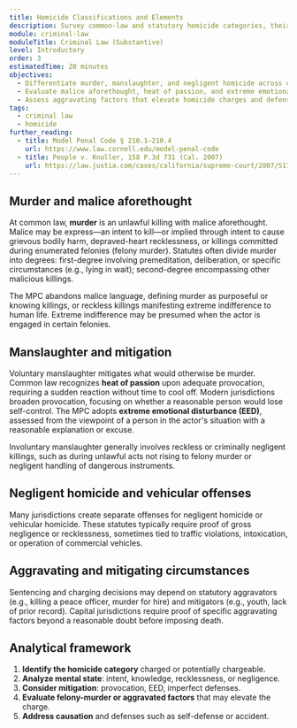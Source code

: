```yaml
---
title: Homicide Classifications and Elements
description: Survey common-law and statutory homicide categories, their elements, and the role of aggravating and mitigating factors.
module: criminal-law
moduleTitle: Criminal Law (Substantive)
level: Introductory
order: 3
estimatedTime: 20 minutes
objectives:
  - Differentiate murder, manslaughter, and negligent homicide across common-law and MPC frameworks.
  - Evaluate malice aforethought, heat of passion, and extreme emotional disturbance doctrines.
  - Assess aggravating factors that elevate homicide charges and defenses that reduce culpability.
tags:
  - criminal law
  - homicide
further_reading:
  - title: Model Penal Code § 210.1–210.4
    url: https://www.law.cornell.edu/model-penal-code
  - title: People v. Knoller, 158 P.3d 731 (Cal. 2007)
    url: https://law.justia.com/cases/california/supreme-court/2007/S119231.html
---
```


## Murder and malice aforethought

At common law, **murder** is an unlawful killing with malice aforethought. Malice may be express—an intent to kill—or implied through intent to cause grievous bodily harm, depraved-heart recklessness, or killings committed during enumerated felonies (felony murder). Statutes often divide murder into degrees: first-degree involving premeditation, deliberation, or specific circumstances (e.g., lying in wait); second-degree encompassing other malicious killings.

The MPC abandons malice language, defining murder as purposeful or knowing killings, or reckless killings manifesting extreme indifference to human life. Extreme indifference may be presumed when the actor is engaged in certain felonies.

## Manslaughter and mitigation

Voluntary manslaughter mitigates what would otherwise be murder. Common law recognizes **heat of passion** upon adequate provocation, requiring a sudden reaction without time to cool off. Modern jurisdictions broaden provocation, focusing on whether a reasonable person would lose self-control. The MPC adopts **extreme emotional disturbance (EED)**, assessed from the viewpoint of a person in the actor's situation with a reasonable explanation or excuse.

Involuntary manslaughter generally involves reckless or criminally negligent killings, such as during unlawful acts not rising to felony murder or negligent handling of dangerous instruments.

## Negligent homicide and vehicular offenses

Many jurisdictions create separate offenses for negligent homicide or vehicular homicide. These statutes typically require proof of gross negligence or recklessness, sometimes tied to traffic violations, intoxication, or operation of commercial vehicles.

## Aggravating and mitigating circumstances

Sentencing and charging decisions may depend on statutory aggravators (e.g., killing a peace officer, murder for hire) and mitigators (e.g., youth, lack of prior record). Capital jurisdictions require proof of specific aggravating factors beyond a reasonable doubt before imposing death.

## Analytical framework

1. **Identify the homicide category** charged or potentially chargeable.
2. **Analyze mental state**: intent, knowledge, recklessness, or negligence.
3. **Consider mitigation**: provocation, EED, imperfect defenses.
4. **Evaluate felony-murder or aggravated factors** that may elevate the charge.
5. **Address causation** and defenses such as self-defense or accident.
